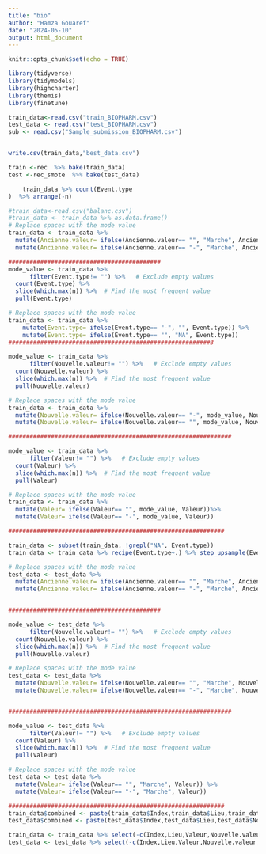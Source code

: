 ---
title: "bio"
author: "Hamza Gouaref"
date: "2024-05-10"
output: html_document
---

```{r setup, include=FALSE}
knitr::opts_chunk$set(echo = TRUE)
```





```{r}
library(tidyverse)
library(tidymodels)
library(highcharter)
library(themis)
library(finetune)
```


```{r}
train_data<-read.csv("train_BIOPHARM.csv")
test_data <- read.csv("test_BIOPHARM.csv")
sub <- read.csv("Sample_submission_BIOPHARM.csv")
```


```{r}

```
```{r}
write.csv(train_data,"best_data.csv")
```


```{r}
train <-rec  %>% bake(train_data)
test <-rec_smote  %>% bake(test_data)

```


```{r}
    train_data %>% count(Event.type
)  %>% arrange(-n)

```

```{r}


#train_data<-read.csv("balanc.csv")
#train_data <- train_data %>% as.data.frame()
# Replace spaces with the mode value
train_data <- train_data %>%
  mutate(Ancienne.valeur= ifelse(Ancienne.valeur== "", "Marche", Ancienne.valeur)) %>%
  mutate(Ancienne.valeur= ifelse(Ancienne.valeur== "-", "Marche", Ancienne.valeur))

###########################################
mode_value <- train_data %>% 
      filter(Event.type!= "") %>%   # Exclude empty values
  count(Event.type) %>% 
  slice(which.max(n)) %>%  # Find the most frequent value
  pull(Event.type)

# Replace spaces with the mode value
train_data <- train_data %>%
    mutate(Event.type= ifelse(Event.type== "-", "", Event.type)) %>% 
    mutate(Event.type= ifelse(Event.type== "", "NA", Event.type))
#########################################################3

mode_value <- train_data %>% 
      filter(Nouvelle.valeur!= "") %>%   # Exclude empty values
  count(Nouvelle.valeur) %>% 
  slice(which.max(n)) %>%  # Find the most frequent value
  pull(Nouvelle.valeur)

# Replace spaces with the mode value
train_data <- train_data %>%
  mutate(Nouvelle.valeur= ifelse(Nouvelle.valeur== "-", mode_value, Nouvelle.valeur))%>%
  mutate(Nouvelle.valeur= ifelse(Nouvelle.valeur== "", mode_value, Nouvelle.valeur))

###############################################################

mode_value <- train_data %>% 
      filter(Valeur!= "") %>%   # Exclude empty values
  count(Valeur) %>% 
  slice(which.max(n)) %>%  # Find the most frequent value
  pull(Valeur)

# Replace spaces with the mode value
train_data <- train_data %>%
  mutate(Valeur= ifelse(Valeur== "", mode_value, Valeur))%>%
  mutate(Valeur= ifelse(Valeur== "-", mode_value, Valeur))

#############################################################

```

```{r}
train_data <- subset(train_data, !grepl("NA", Event.type))
train_data <- train_data %>% recipe(Event.type~.) %>% step_upsample(Event.type) %>% prep() %>% juice()

```

```{r}

# Replace spaces with the mode value
test_data <- test_data %>%
  mutate(Ancienne.valeur= ifelse(Ancienne.valeur== "", "Marche", Ancienne.valeur))%>%
  mutate(Ancienne.valeur= ifelse(Ancienne.valeur== "-", "Marche", Ancienne.valeur))


###########################################

mode_value <- test_data %>% 
      filter(Nouvelle.valeur!= "") %>%   # Exclude empty values
  count(Nouvelle.valeur) %>% 
  slice(which.max(n)) %>%  # Find the most frequent value
  pull(Nouvelle.valeur)

# Replace spaces with the mode value
test_data <- test_data %>%
  mutate(Nouvelle.valeur= ifelse(Nouvelle.valeur== "", "Marche", Nouvelle.valeur))%>%
  mutate(Nouvelle.valeur= ifelse(Nouvelle.valeur== "-", "Marche", Nouvelle.valeur))


###############################################################

mode_value <- test_data %>% 
      filter(Valeur!= "") %>%   # Exclude empty values
  count(Valeur) %>% 
  slice(which.max(n)) %>%  # Find the most frequent value
  pull(Valeur)

# Replace spaces with the mode value
test_data <- test_data %>%
  mutate(Valeur= ifelse(Valeur== "", "Marche", Valeur)) %>%
  mutate(Valeur= ifelse(Valeur== "-", "Marche", Valeur))

#############################################################
train_data$combined <- paste(train_data$Index,train_data$Lieu,train_data$Nouvelle.valeur, train_data$Valeur,train_data$Ancienne.valeur,train_data$Date, sep = " ")
test_data$combined <- paste(test_data$Index,test_data$Lieu,test_data$Nouvelle.valeur, test_data$Valeur,test_data$Ancienne.valeur,test_data$Date, sep = " ")

train_data <- train_data %>% select(-c(Index,Lieu,Valeur,Nouvelle.valeur,Ancienne.valeur))
test_data <- test_data %>% select(-c(Index,Lieu,Valeur,Nouvelle.valeur,Ancienne.valeur))

```









































